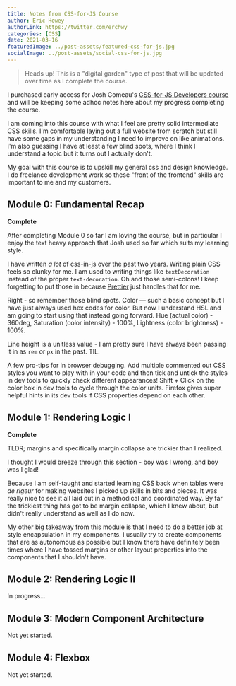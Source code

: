 ```yaml
---
title: Notes from CSS-for-JS Course
author: Eric Howey
authorLink: https://twitter.com/erchwy
categories: [CSS]
date: 2021-03-16
featuredImage: ../post-assets/featured-css-for-js.jpg
socialImage: ../post-assets/social-css-for-js.jpg
---
```


> Heads up! This is a "digital garden" type of post that will be updated over time as I complete the course.

I purchased early access for Josh Comeau's [CSS-for-JS Developers course](https://css-for-js.dev/) and will be keeping some adhoc notes here about my progress completing the course.

I am coming into this course with what I feel are pretty solid intermediate CSS skills. I'm comfortable laying out a full website from scratch but still have some gaps in my understanding I need to improve on like animations. I'm also guessing I have at least a few blind spots, where I think I understand a topic but it turns out I actually don't.

My goal with this course is to upskill my general css and design knowledge. I do freelance development work so these "front of the frontend" skills are important to me and my customers.

## Module 0: Fundamental Recap

**Complete**

After completing Module 0 so far I am loving the course, but in particular I enjoy the text heavy approach that Josh used so far which suits my learning style.

I have written _a lot_ of css-in-js over the past two years. Writing plain CSS feels so clunky for me. I am used to writing things like `textDecoration` instead of the proper `text-decoration`. Oh and those semi-colons! I keep forgetting to put those in because [Prettier](https://prettier.io/) just handles that for me.

Right - so remember those blind spots. Color — such a basic concept but I have just always used hex codes for color. But now I understand HSL and am going to start using that instead going forward. Hue (actual color) - 360deg, Saturation (color intensity) - 100%, Lightness (color brightness) - 100%.

Line height is a unitless value - I am pretty sure I have always been passing it in as `rem` or `px` in the past. TIL.

A few pro-tips for in browser debugging. Add multiple commented out CSS styles you want to play with in your code and then tick and untick the styles in dev tools to quickly check different appearances! Shift + Click on the color box in dev tools to cycle through the color units. Firefox gives super helpful hints in its dev tools if CSS properties depend on each other.

## Module 1: Rendering Logic I

**Complete**

TLDR; margins and specifically margin collapse are trickier than I realized.

I thought I would breeze through this section - boy was I wrong, and boy was I glad!

Because I am self-taught and started learning CSS back when tables were _de rigeur_ for making websites I picked up skills in bits and pieces. It was really nice to see it all laid out in a methodical and coordinated way. By far the trickiest thing has got to be margin collapse, which I knew about, but didn't really understand as well as I do now.

My other big takeaway from this module is that I need to do a better job at style encapsulation in my components. I usually try to create components that are as autonomous as possible but I know there have definitely been times where I have tossed margins or other layout properties into the components that I shouldn't have.

## Module 2: Rendering Logic II

In progress...

## Module 3: Modern Component Architecture

Not yet started.

## Module 4: Flexbox

Not yet started.
